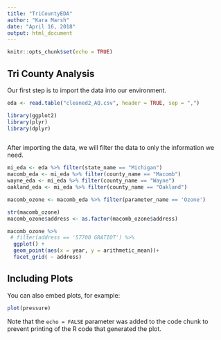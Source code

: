 ```yaml
---
title: "TriCountyEDA"
author: "Kara Marsh"
date: "April 16, 2018"
output: html_document
---
```


```r
knitr::opts_chunk$set(echo = TRUE)
```

## Tri County Analysis

Our first step is to import the data into our environment. 
```r
eda <- read.table("cleaned2_AQ.csv", header = TRUE, sep = ",")
```


```r
library(ggplot2)
library(plyr)
library(dplyr)



```

After importing the data, we will filter the data to only the information we need. 
```r

mi_eda <- eda %>% filter(state_name == "Michigan")
macomb_eda <- mi_eda %>% filter(county_name == "Macomb")
wayne_eda <- mi_eda %>% filter(county_name == "Wayne")
oakland_eda <- mi_eda %>% filter(county_name == "Oakland")

macomb_ozone <- macomb_eda %>% filter(parameter_name == 'Ozone')

str(macomb_ozone)
macomb_ozone$address <- as.factor(macomb_ozone$address)

macomb_ozone %>% 
 # filter(address == '57700 GRATIOT') %>% 
  ggplot() + 
  geom_point(aes(x = year, y = arithmetic_mean))+
  facet_grid( ~ address)
```



## Including Plots

You can also embed plots, for example:

```r
plot(pressure)
```

Note that the `echo = FALSE` parameter was added to the code chunk to prevent printing of the R code that generated the plot.

